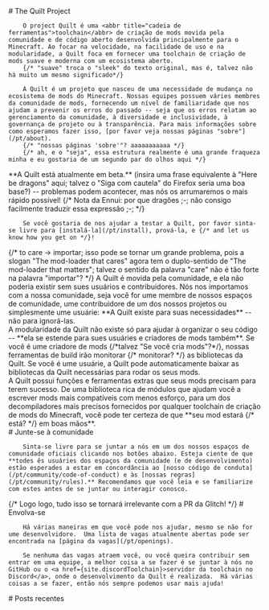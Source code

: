 
<Home content={{}}>
  <div slot="info">
    # The Quilt Project

		O project Quilt é uma <abbr title="cadeia de ferramentas">toolchain</abbr> de criação de mods movida pela comunidade e de código aberto desenvolvida principalmente para o Minecraft. Ao focar na velocidade, na facilidade de uso e na modularidade, a Quilt foca em fornecer uma toolchain de criação de mods suave e moderna com um ecosistema aberto.
		{/* "suave" troca o "sleek" do texto original, mas é, talvez não há muito um mesmo significado*/}

		A Quilt é um projeto que nasceu de uma necessidade de mudança no ecosistema de mods do Minecraft. Nossas equipes possuem váries membres da comunidade de mods, fornecendo um nível de familiaridade que nos ajudam a prevenir os erros do passado -- seja que os erros relatam ao gerenciamento da comunidade, à diversidade e inclusividade, à governança de projeto ou à transparência. Para mais informações sobre como esperamos fazer isso, [por favor veja nossas páginas "sobre"](/pt/about).
		{/* "nossas páginas 'sobre'"? aaaaaaaaaaa */}
		{/* ah, e o "seja", essa estrutura realmente é uma grande fraqueza minha e eu gostaria de um segundo par do olhos aqui */}

  </div>
  <div slot="wip">
		**A Quilt está atualmente em beta.** (insira uma frase equivalente à "Here be dragons" aqui; talvez  o "Siga com cautela" do Firefox seria uma boa base?) -- problemas podem acontecer, mas nós os arrumaremos o mais rápido possível!
		{/*
		Nota da Ennui: por que dragões ;-;
		não consigo facilmente traduzir essa expressão ;-;
		*/}

		Se você gostaria de nos ajudar a testar a Quilt, por favor sinta-se livre para [instalá-la](/pt/install), prová-la, e {/* and let us know how you get on */}!

  </div>
  <div slot="caring">
		{/*
		to care -> importar; isso pode se tornar um grande problema,
		pois a slogan "The mod-loader that cares" agora tem o duplo-sentido de "The mod-loader that matters";
		talvez o sentido da palavra "care" não é tão forte na palavra "importar"?
		*/}
		A Quilt é movida pela comunidade, e ela não poderia existir sem sues usuários e contribuidores. Nós nos importamos com a nossa comunidade, seja você for ume membre de nossos espaços de comunidade, ume contribuidore de um dos nossos projetos ou simplesmente ume usuárie: **A Quilt existe para suas necessidades** -- não para ignorá-las.
  </div>
  <div slot="modular">
		A modularidade da Quilt não existe só para ajudar à organizar o seu código -- **ela se estende para sues usuáries e criadores de mods também**. Se você é ume criadore de mods {/*talvez "Se você cria mods"?*/}, nossas ferramentas de build irão monitorar {/* monitorar? */} as bibliotecas da Quilt. Se você é ume usuárie, a Quilt pode automaticamente baixar as bibliotecas da Quilt necessárias para rodar os seus mods.
  </div>
  <div slot="powerful">
		A Quilt possui funções e ferramentas extras que seus mods precisam para terem sucesso. De uma biblioteca rica de módulos que ajudam você a escrever mods mais compatíveis com menos esforço, para um dos decompiladores mais precisos fornecidos por qualquer toolchain de criação de mods do Minecraft, você pode ter certeza de que **seu mod estará {/* está? */} em boas mãos**.
  </div>
  <div slot="joinTheCommunity">
		# Junte-se à comunidade

		Sinta-se livre para se juntar a nós em um dos nossos espaços de comunidade oficiais clicando nos botões abaixo. Esteja ciente de que **todes ês usuáries dos espaços da comunidade (e de desenvolvimento) estão esperades a estar em concordância ao [nosso código de conduta](/pt/community/code-of-conduct) e às [nossas regras](/pt/community/rules).** Recomendamos que você leia e se familiarize com estes antes de se juntar ou interagir conosco.

  </div>
  <div slot="getInvolved">
		{/* Logo logo, tudo isso se tornará irrelevante com a PR da Glitch! */}
		# Envolva-se

		Há várias maneiras em que você pode nos ajudar, mesmo se não for ume desenvolvidore.  Uma lista de vagas atualmente abertas pode ser encontrada na [página da vagas](/pt/openings).

		Se nenhuma das vagas atraem você, ou você queira contribuir sem entrar em uma equipe, a melhor coisa a se fazer é se juntar à nós no GitHub ou o <a href={site.discordToolchain}>servidor da toolchain no Discord</a>, onde o desenvolvimento da Quilt é realizada.  Há várias coisas a se fazer, então nós sempre podemos usar mais ajuda!

  </div>
  <div slot="latestPosts">
    # Posts recentes
  </div>
</Home>
